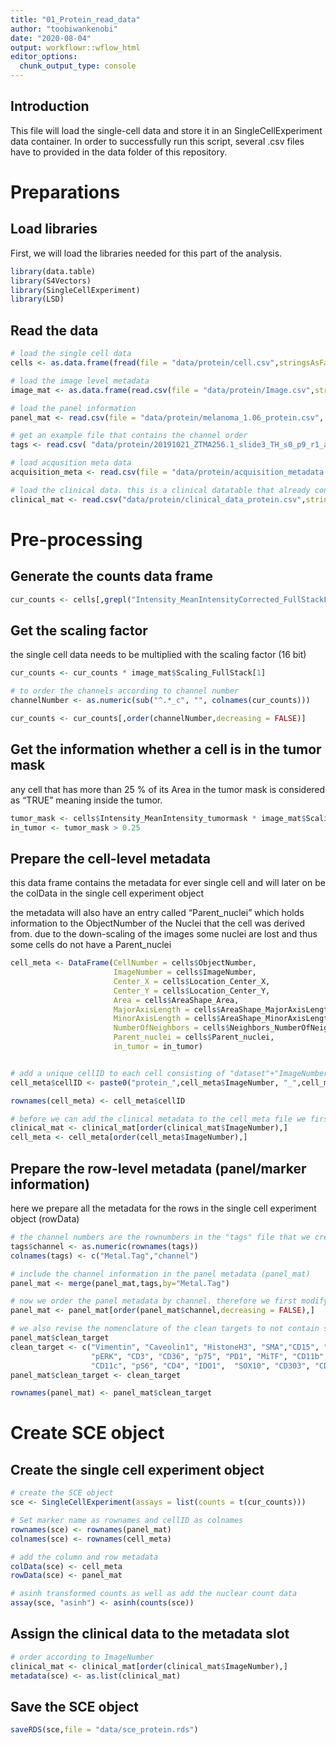 ```yaml
---
title: "01_Protein_read_data"
author: "toobiwankenobi"
date: "2020-08-04"
output: workflowr::wflow_html
editor_options:
  chunk_output_type: console
---
```


## Introduction
This file will load the single-cell data and store it in an SingleCellExperiment data container. In order to successfully run this script, several .csv files have to provided in the data folder of this repository.

# Preparations

## Load libraries

First, we will load the libraries needed for this part of the analysis.

```r
library(data.table)
library(S4Vectors)
library(SingleCellExperiment)
library(LSD)
```

## Read the data

```r
# load the single cell data
cells <- as.data.frame(fread(file = "data/protein/cell.csv",stringsAsFactors = FALSE))

# load the image level metadata
image_mat <- as.data.frame(read.csv(file = "data/protein/Image.csv",stringsAsFactors = FALSE))

# load the panel information
panel_mat <- read.csv(file = "data/protein/melanoma_1.06_protein.csv", sep= ",",  stringsAsFactors = FALSE )

# get an example file that contains the channel order
tags <- read.csv( "data/protein/20191021_ZTMA256.1_slide3_TH_s0_p9_r1_a1_ac_full.csv", header = FALSE)

# load acqusition meta data
acquisition_meta <- read.csv(file = "data/protein/acquisition_metadata.csv", stringsAsFactors = FALSE)

# load the clinical data. this is a clinical datatable that already contains the ImageNumbers. It has been prepared in the clinical metadata preparation.Rmd script (prepared for RNA and protein dataset separately)
clinical_mat <- read.csv("data/protein/clinical_data_protein.csv",stringsAsFactors = FALSE)
```

# Pre-processing

## Generate the counts data frame

```r
cur_counts <- cells[,grepl("Intensity_MeanIntensityCorrected_FullStackFiltered",colnames(cells))]
```

## Get the scaling factor
the single cell data needs to be multiplied with the scaling factor (16 bit)

```r
cur_counts <- cur_counts * image_mat$Scaling_FullStack[1]

# to order the channels according to channel number
channelNumber <- as.numeric(sub("^.*_c", "", colnames(cur_counts)))

cur_counts <- cur_counts[,order(channelNumber,decreasing = FALSE)]
```

## Get the information whether a cell is in the tumor mask

any cell that has more than 25 % of its Area in the tumor mask is considered as "TRUE" meaning inside the tumor.

```r
tumor_mask <- cells$Intensity_MeanIntensity_tumormask * image_mat$Scaling_FullStack[1]
in_tumor <- tumor_mask > 0.25
```


## Prepare the cell-level metadata
this data frame contains the metadata for ever single cell and will later on be the colData in the single cell experiment object

the metadata will also have an entry called "Parent_nuclei" which holds information to the ObjectNumber of the Nuclei that the cell was derived from.
due to the down-scaling of the images some nuclei are lost and thus some cells do not have a Parent_nuclei

```r
cell_meta <- DataFrame(CellNumber = cells$ObjectNumber,
                       ImageNumber = cells$ImageNumber,
                       Center_X = cells$Location_Center_X,
                       Center_Y = cells$Location_Center_Y,
                       Area = cells$AreaShape_Area,
                       MajorAxisLength = cells$AreaShape_MajorAxisLength,
                       MinorAxisLength = cells$AreaShape_MinorAxisLength,
                       NumberOfNeighbors = cells$Neighbors_NumberOfNeighbors_8,
                       Parent_nuclei = cells$Parent_nuclei,
                       in_tumor = in_tumor)


# add a unique cellID to each cell consisting of "dataset"+"ImageNumber"+"ObjectNumber"
cell_meta$cellID <- paste0("protein_",cell_meta$ImageNumber, "_",cell_meta$CellNumber)

rownames(cell_meta) <- cell_meta$cellID

# before we can add the clinical metadata to the cell_meta file we first have to make sure that the clinical metadata is also ordered according to the single cell data. In this case the reference for each single cell is the imagenubmer. so we need to order the clinical data by image number first.
clinical_mat <- clinical_mat[order(clinical_mat$ImageNumber),]
cell_meta <- cell_meta[order(cell_meta$ImageNumber),]
```

## Prepare the row-level metadata (panel/marker information)
here we prepare all the metadata for the rows in the single cell experiment object (rowData)

```r
# the channel numbers are the rownumbers in the "tags" file that we create above
tags$channel <- as.numeric(rownames(tags))
colnames(tags) <- c("Metal.Tag","channel")

# include the channel information in the panel metadata (panel_mat)
panel_mat <- merge(panel_mat,tags,by="Metal.Tag")

# now we order the panel metadata by channel. therefore we first modify the column names
panel_mat <- panel_mat[order(panel_mat$channel,decreasing = FALSE),]

# we also revise the nomenclature of the clean targets to not contain special characters like "-" etc
panel_mat$clean_target
clean_target <- c("Vimentin", "Caveolin1", "HistoneH3", "SMA","CD15", "H3K27me3", "CD7","CXCR2", "HLADR", "S100", "CD19", "CD45RA", "Sox9", "TOX1", "CD20", "CD68",
                  "pERK", "CD3", "CD36", "p75", "PD1", "MiTF", "CD11b", "GrzB", "PDL1", "TCF7", "CD45RO", "FOXP3", "ICOS", "bCatenin", "CD8", "Collagen1", "Ki67",
                  "CD11c", "pS6", "CD4", "IDO1",  "SOX10", "CD303", "CD206", "PARP", "DNA1", "DNA2", "Ki67Pt198", "CD45", "MPO")
panel_mat$clean_target <- clean_target

rownames(panel_mat) <- panel_mat$clean_target
```

# Create SCE object

## Create the single cell experiment object

```r
# create the SCE object
sce <- SingleCellExperiment(assays = list(counts = t(cur_counts)))

# Set marker name as rownames and cellID as colnames
rownames(sce) <- rownames(panel_mat)
colnames(sce) <- rownames(cell_meta)

# add the column and row metadata
colData(sce) <- cell_meta
rowData(sce) <- panel_mat

# asinh transformed counts as well as add the nuclear count data
assay(sce, "asinh") <- asinh(counts(sce))
```

## Assign the clinical data to the metadata slot

```r
# order according to ImageNumber
clinical_mat <- clinical_mat[order(clinical_mat$ImageNumber),]
metadata(sce) <- as.list(clinical_mat)
```

## Save the SCE object

```r
saveRDS(sce,file = "data/sce_protein.rds")
```
